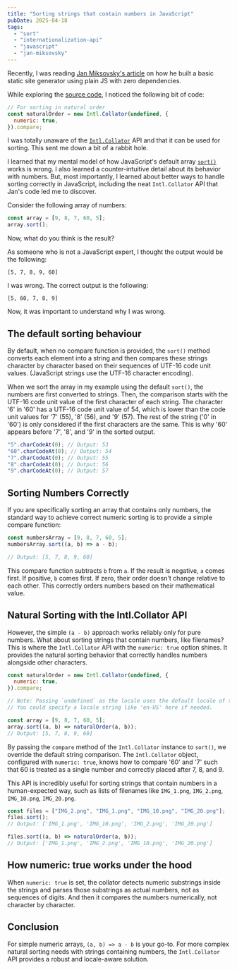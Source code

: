 ```yaml
---
title: "Sorting strings that contain numbers in JavaScript"
pubDate: 2025-04-18
tags:
  - "sort"
  - "internationalization-api"
  - "javascript"
  - "jan-miksovsky"
---
```


Recently, I was reading [Jan Miksovsky's article](https://jan.miksovsky.com/posts/2025/04-17-zero-dependencies) on how he built a basic static site generator using plain JS with zero dependencies.

While exploring the [source code](https://github.com/WebOrigami/pondlife-zero-deps), I noticed the following bit of code:

```js
// For sorting in natural order
const naturalOrder = new Intl.Collator(undefined, {
  numeric: true,
}).compare;
```

I was totally unaware of the [`Intl.Collator`](https://developer.mozilla.org/en-US/docs/Web/JavaScript/Reference/Global_Objects/Intl/Collator) API and that it can be used for sorting. This sent me down a bit of a rabbit hole.

I learned that my mental model of how JavaScript's default array [`sort()`](https://developer.mozilla.org/en-US/docs/Web/JavaScript/Reference/Global_Objects/Array/sort) works is wrong. I also learned a counter-intuitive detail about its behavior with numbers. But, most importantly, I learned about better ways to handle sorting correctly in JavaScript, including the neat `Intl.Collator` API that Jan's code led me to discover.

Consider the following array of numbers:

```js
const array = [9, 8, 7, 60, 5];
array.sort();
```

Now, what do you think is the result?

As someone who is not a JavaScript expert, I thought the output would be the following:

```console
[5, 7, 8, 9, 60]
```

I was wrong. The correct output is the following:

```console
[5, 60, 7, 8, 9]
```

Now, it was important to understand why I was wrong.

## The default sorting behaviour

By default, when no compare function is provided, the `sort()` method converts each element into a string and then compares these strings character by character based on their sequences of UTF-16 code unit values. (JavaScript strings use the UTF-16 character encoding).

When we sort the array in my example using the default `sort()`, the numbers are first converted to strings. Then, the comparison starts with the UTF-16 code unit value of the first character of each string. The character '6' in '60' has a UTF-16 code unit value of 54, which is lower than the code unit values for '7' (55), '8' (56), and '9' (57). The rest of the string ('0' in '60') is only considered if the first characters are the same. This is why '60' appears before '7', '8', and '9' in the sorted output.

```js
"5".charCodeAt(0); // Output: 53
"60".charCodeAt(0); // Output: 54
"7".charCodeAt(0); // Output: 55
"8".charCodeAt(0); // Output: 56
"9".charCodeAt(0); // Output: 57
```

## Sorting Numbers Correctly

If you are specifically sorting an array that contains only numbers, the standard way to achieve correct numeric sorting is to provide a simple compare function:

```js
const numbersArray = [9, 8, 7, 60, 5];
numbersArray.sort((a, b) => a - b);

// Output: [5, 7, 8, 9, 60]
```

This compare function subtracts `b` from `a`. If the result is negative, `a` comes first. If positive, `b` comes first. If zero, their order doesn't change relative to each other. This correctly orders numbers based on their mathematical value.

## Natural Sorting with the Intl.Collator API

However, the simple `(a - b)` approach works reliably only for pure numbers. What about sorting strings that contain numbers, like filenames? This is where the `Intl.Collator` API with the `numeric: true` option shines. It provides the natural sorting behavior that correctly handles numbers alongside other characters.

```js
const naturalOrder = new Intl.Collator(undefined, {
  numeric: true,
}).compare;

// Note: Passing `undefined` as the locale uses the default locale of the browser's runtime.
// You could specify a locale string like 'en-US' here if needed.

const array = [9, 8, 7, 60, 5];
array.sort((a, b) => naturalOrder(a, b));
// Output: [5, 7, 8, 9, 60]
```

By passing the `compare` method of the `Intl.Collator` instance to `sort()`, we override the default string comparison. The `Intl.Collator` object, configured with `numeric: true`, knows how to compare '60' and '7' such that 60 is treated as a single number and correctly placed after 7, 8, and 9.

This API is incredibly useful for sorting strings that contain numbers in a human-expected way, such as lists of filenames like `IMG_1.png`, `IMG_2.png`, `IMG_10.png`, `IMG_20.png`.

```js
const files = ["IMG_2.png", "IMG_1.png", "IMG_10.png", "IMG_20.png"];
files.sort();
// Output: ['IMG_1.png', 'IMG_10.png', 'IMG_2.png', 'IMG_20.png']

files.sort((a, b) => naturalOrder(a, b));
// Output: ['IMG_1.png', 'IMG_2.png', 'IMG_10.png', 'IMG_20.png']
```

## How numeric: true works under the hood

When `numeric: true` is set, the collator detects numeric substrings inside the strings and parses those substrings as actual numbers, not as sequences of digits. And then it compares the numbers numerically, not character by character.

## Conclusion

For simple numeric arrays, `(a, b) => a - b` is your go-to. For more complex natural sorting needs with strings containing numbers, the `Intl.Collator` API provides a robust and locale-aware solution.
